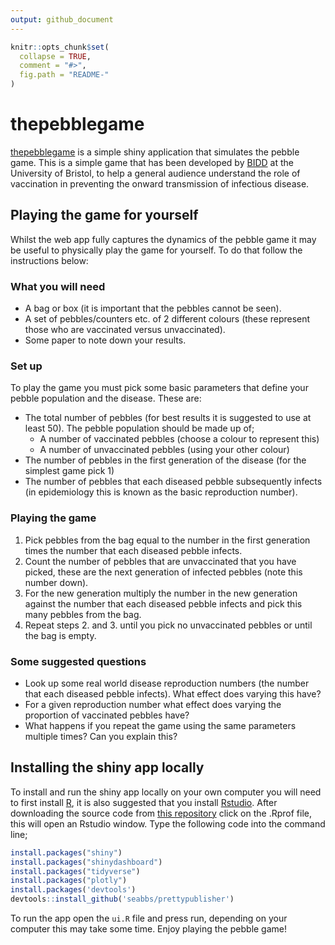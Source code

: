 ```yaml
---
output: github_document
---
```


<!-- README.md is generated from README.Rmd. Please edit that file -->

```r
knitr::opts_chunk$set(
  collapse = TRUE,
  comment = "#>",
  fig.path = "README-"
)
```

# thepebblegame

[thepebblegame](https://seabbs.shinyapps.io/thepebblegame/) is a simple shiny application that simulates the pebble game. This is a simple game that has been developed by [BIDD](http://www.bristol.ac.uk/social-community-medicine/research/groups/bidd/) at the University of Bristol, to help a general audience understand the role of vaccination in preventing the onward transmission of infectious disease. 

## Playing the game for yourself

Whilst the web app fully captures the dynamics of the pebble game it may be useful to physically play the game for yourself. To do that follow the instructions below:

### What you will need

- A bag or box (it is important that the pebbles cannot be seen).
- A set of pebbles/counters etc. of 2 different colours (these represent those who are vaccinated versus unvaccinated).
- Some paper to note down your results.

### Set up

To play the game you must pick some basic parameters that define your pebble population and the disease. These are:

- The total number of pebbles (for best results it is suggested to use at least 50). The pebble population should be made up of;
    - A number of vaccinated pebbles (choose a colour to represent this)
    - A number of unvaccinated pebbles (using your other colour)
- The number of pebbles in the first generation of the disease (for the simplest game pick 1)
- The number of pebbles that each diseased pebble subsequently infects (in epidemiology this is known as the basic reproduction number).

### Playing the game

1. Pick pebbles from the bag equal to the number in the first generation times the number that each diseased pebble infects.
2. Count the number of pebbles that are unvaccinated that you have picked, these are the next generation of infected pebbles (note this number down).
3. For the new generation multiply the number in the new generation against the number that each diseased pebble infects and pick this many pebbles from the bag.
4. Repeat steps 2. and 3. until you pick no unvaccinated pebbles or until the bag is empty.

### Some suggested questions

- Look up some real world disease reproduction numbers (the number that each diseased pebble infects). What effect does varying this have?
- For a given reproduction number what effect does varying the proportion of vaccinated pebbles have?
- What happens if you repeat the game using the same parameters multiple times? Can you explain this? 

## Installing the shiny app locally

To install and run the shiny app locally on your own computer you will need to first install [R](https://www.r-project.org/), it is also suggested that you install [Rstudio](https://www.rstudio.com/products/rstudio/download/). After downloading the source code from [this repository](https://www.github.com/seabbs/thepebblegame) click on the .Rprof file, this will open an Rstudio window. Type the following code into the command line;

```r
install.packages("shiny")
install.packages("shinydashboard")
install.packages("tidyverse")
install.packages("plotly")
install.packages('devtools')
devtools::install_github('seabbs/prettypublisher')
```

To run the app open the `ui.R` file and press run, depending on your computer this may take some time. Enjoy playing the pebble game!
